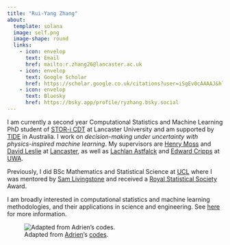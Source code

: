 ```yaml
---
title: "Rui-Yang Zhang"
about:
  template: solana
  image: self.png
  image-shape: round
  links: 
    - icon: envelop
      text: Email
      href: mailto:r.zhang26@lancaster.ac.uk
    - icon: envelop
      text: Google Scholar
      href: https://scholar.google.co.uk/citations?user=iSgEv0cAAAAJ&hl=en
    - icon: envelop
      text: Bluesky
      href: https://bsky.app/profile/ryzhang.bsky.social
---
```


I am currently a second year Computational Statistics and Machine Learning PhD student of [STOR-i CDT](https://www.lancaster.ac.uk/stor-i/) at Lancaster University and am supported by [TIDE](https://tide.edu.au) in Australia. I work on 
*decision-making under uncertainty with physics-inspired machine learning*. My supervisors are [Henry Moss](https://henrymoss.github.io) and [David Leslie](https://www.lancaster.ac.uk/maths/people/david-leslie) at [Lancaster](https://www.lancaster.ac.uk/maths/), as well as [Lachlan Astfalck](https://astfalckl.github.io) and [Edward Cripps](https://research-repository.uwa.edu.au/en/persons/edward-cripps) at [UWA](https://www.uwa.edu.au/schools/physics-mathematics-computing/mathematics-and-stats). 

Previously, I did BSc Mathematics and Statistical Science at [UCL](https://www.ucl.ac.uk/maths/) where I was mentored by [Sam Livingstone](https://samueljlivingstone.wixsite.com/webpage) and received a [Royal Statistical Society](https://rss.org.uk) Award. 

I am broadly interested in computational statistics and machine learning methodologies, and their applications in science and engineering. See [here](./research.html) for more information. 

![Adapted from [Adrien](https://adriencorenflos.github.io/)'s [codes](https://t.co/1qWXSqgKoz).](./CSML.gif)